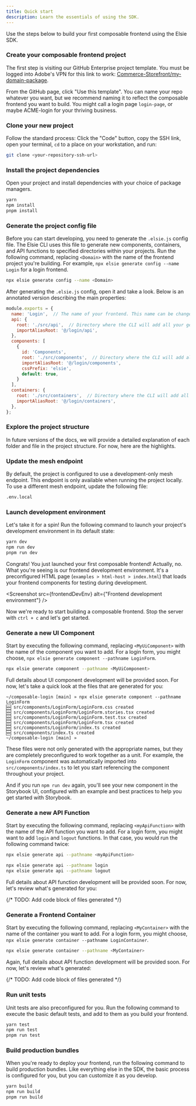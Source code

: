 ```yaml
---
title: Quick start
description: Learn the essentials of using the SDK.
---
```



Use the steps below to build your first composable frontend using the Elsie SDK.

<Steps>

### Create your composable frontend project

The first step is visiting our GitHub Enterprise project template. You must be logged into Adobe's VPN for this link to work: [Commerce-Storefront/my-domain-package](https://git.corp.adobe.com/Commerce-Storefront/my-domain-package).

From the GitHub page, click "Use this template". You can name your repo whatever you want, but we recommend naming it to reflect the composable frontend you want to build. You might call a login page `login-page`, or maybe ACME-login for your thriving business.

### Clone your new project

Follow the standard process: Click the "Code" button, copy the SSH link, open your terminal, `cd` to a place on your workstation, and run:

```bash
git clone <your-repository-ssh-url>
```

### Install the project dependencies

Open your project and install dependencies with your choice of package managers.

```bash
yarn
npm install
pnpm install
```

### Generate the project config file

Before you can start developing, you need to generate the `.elsie.js` config file. The Elsie CLI uses this file to generate new components, containers, and API functions to specified directories within your projects. Run the following command, replacing `<Domain>` with the name of the frontend project you're building. For example, `npx elsie generate config --name Login` for a login frontend.

```bash
npx elsie generate config --name <Domain>
```

After generating the `.elsie.js` config, open it and take a look. Below is an annotated version describing the main properties:

```js
module.exports = {
  name: 'Login',  // The name of your frontend. This name can be changed at any time.
  api: {
    root: './src/api',  // Directory where the CLI will add all your generated API functions.
    importAliasRoot: '@/login/api',
  },
  components: [ 
    {
      id: 'Components',
      root: './src/components',  // Directory where the CLI will add all your generated components.
      importAliasRoot: '@/login/components',
      cssPrefix: 'elsie',
      default: true,
    }
  ],
  containers: {
    root: './src/containers',  // Directory where the CLI will add all your generated containers.
    importAliasRoot: '@/login/containers',
  },
};
```

### Explore the project structure

In future versions of the docs, we will provide a detailed explanation of each folder and file in the project structure. For now, here are the highlights.

<FileTree>
  <FileTree.Folder name=".storybook" description="— Best-practice Storybook configurations right out of the box" />
  <FileTree.Folder name="examples" defaultOpen>
    <FileTree.Folder name="html-host" defaultOpen description="— Preconfigured HTML UI for testing your composable frontend">
      <FileTree.File name="example.css" />
      <FileTree.File name="favicon.ico" />
      <FileTree.File name="index.html" />
      <FileTree.File name="styles.css" />
    </FileTree.Folder>
  </FileTree.Folder>
  <FileTree.Folder name="src" defaultOpen>
    <FileTree.Folder name="api" description="— By default, the Elsie CLI adds your API functions here"/>
    <FileTree.Folder name="docs" description="— Provides an MDX template to document your frontend"/>
    <FileTree.Folder name="i18n" description="— Internationalization setup with starter en_US.json file"/>
    <FileTree.Folder name="render"/>
  </FileTree.Folder>
  <FileTree.File name=".elsie.js" description="— Configuration file for creating components, containers and functions"/>
  <FileTree.File name=".env.local" description="— Preconfigured settings for a development-only mesh endpoint"/>
  <FileTree.File name=".eslintrc.js" description="— Preconfigured linting"/>
  <FileTree.File name=".gitignore"/>
  <FileTree.File name=".babel.config.js" description="— Preconfigured babel settings"/>
  <FileTree.File name=".jest.config.js" description="— Preconfigured unit testing"/>
  <FileTree.File name="package.json" description="— Preconfigured dependencies"/>
  <FileTree.File name="prettier.config.js" description="— Preconfigured formatting"/>
  <FileTree.File name="README.md" description="— Quick instructional overview of frontend development tasks"/>
  <FileTree.File name="storybook-stories.js" description="— A few more storybook settings"/>
  <FileTree.File name="tsconfig.js" description="— Preconfigured for TypeScript!"/>
  <FileTree.File name="webpack.config.js"/>
</FileTree>

### Update the mesh endpoint

By default, the project is configured to use a development-only mesh endpoint. This endpoint is only available when running the project locally. To use a different mesh endpoint, update the following file:

```bash
.env.local
```

### Launch development environment

Let's take it for a spin! Run the following command to launch your project's development environment in its default state:

```bash
yarn dev
npm run dev
pnpm run dev
```

Congrats! You just launched your first composable frontend! Actually, no. What you're seeing is our frontend development environment. It's a preconfigured HTML page (`examples > html-host > index.html`) that loads your frontend components for testing during development.

<Screenshot src={frontendDevEnv} alt={"Frontend development environment"} />

Now we're ready to start building a composable frontend. Stop the server with `ctrl + c` and let's get started.

### Generate a new UI Component

Start by executing the following command, replacing `<MyUiComponent>` with the name of the component you want to add. For a login form, you might choose, `npx elsie generate component --pathname LoginForm`.

```bash
npx elsie generate component --pathname <MyUiComponent>
```

Full details about UI component development will be provided soon. For now, let's take a quick look at the files that are generated for you:

```console
~/composable-login [main] » npx elsie generate component --pathname LoginForm
🆕 src/components/LoginForm/LoginForm.css created
🆕 src/components/LoginForm/LoginForm.stories.tsx created
🆕 src/components/LoginForm/LoginForm.test.tsx created
🆕 src/components/LoginForm/LoginForm.tsx created
🆕 src/components/LoginForm/index.ts created
🆕 src/components/index.ts created
~/composable-login [main] » 
```

These files were not only generated with the appropriate names, but they are completely preconfigured to work together as a unit. For example, the `LoginForm` component was automatically imported into `src/components/index.ts` to let you start referencing the component throughout your project.

And if you run `npm run dev` again, you'll see your new component in the Storybook UI, configured with an example and best practices to help you get started with Storybook.

### Generate a new API Function

Start by executing the following command, replacing `<myApiFunction>` with the name of the API function you want to add. For a login form, you might want to add `login` and `logout` functions. In that case, you would run the following command twice:

```bash
npx elsie generate api --pathname <myApiFunction>

npx elsie generate api --pathname login
npx elsie generate api --pathname logout
```

Full details about API function development will be provided soon. For now, let's review what's generated for you:

{/* TODO: Add code block of files generated */}

### Generate a Frontend Container

Start by executing the following command, replacing `<MyContainer>` with the name of the container you want to add. For a login form, you might choose, `npx elsie generate container --pathname LoginContainer`.

```bash
npx elsie generate container --pathname <MyContainer>
```

Again, full details about API function development will be provided soon. For now, let's review what's generated:

{/* TODO: Add code block of files generated */}

### Run unit tests

Unit tests are also preconfigured for you. Run the following command to execute the basic default tests, and add to them as you build your frontend.

```bash
yarn test
npm run test
pnpm run test
```

### Build production bundles

When you're ready to deploy your frontend, run the following command to build production bundles. Like everything else in the SDK, the basic process is configured for you, but you can customize it as you develop.

```bash
yarn build
npm run build
pnpm run build
```

</Steps>
